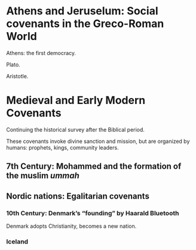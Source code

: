 # Athens and Jeruselum: Social covenants in the Greco-Roman World

Athens: the first democracy.

Plato.

Aristotle.



# Medieval and Early Modern Covenants

Continuing the historical survey after the Biblical period. 

These covenants invoke divine sanction and mission, but are organized by humans: prophets, kings, community leaders.


## 7th Century: Mohammed and the formation of the muslim *ummah*


## Nordic nations: Egalitarian covenants

### 10th Century: Denmark's "founding" by Haarald Bluetooth

Denmark adopts Christianity, becomes a new nation.

### Iceland

